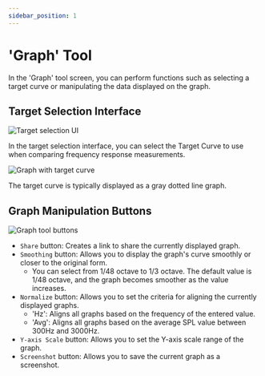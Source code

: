 ```yaml
---
sidebar_position: 1
---
```


# 'Graph' Tool

In the 'Graph' tool screen, you can perform functions such as selecting a target curve or manipulating the data displayed on the graph.

## Target Selection Interface

![Target selection UI](./img/guide-user-tool-target-selector.png)

In the target selection interface, you can select the Target Curve to use when comparing frequency response measurements.

![Graph with target curve](./img/guide-user-tool-target-graph.png)

The target curve is typically displayed as a gray dotted line graph.

## Graph Manipulation Buttons

![Graph tool buttons](./img/guide-user-tool-graph-buttons.png)

- `Share` button: Creates a link to share the currently displayed graph.
- `Smoothing` button: Allows you to display the graph's curve smoothly or closer to the original form.
  - You can select from 1/48 octave to 1/3 octave. The default value is 1/48 octave, and the graph becomes smoother as the value increases.
- `Normalize` button: Allows you to set the criteria for aligning the currently displayed graphs.
  - 'Hz': Aligns all graphs based on the frequency of the entered value.
  - 'Avg': Aligns all graphs based on the average SPL value between 300Hz and 3000Hz.
- `Y-axis Scale` button: Allows you to set the Y-axis scale range of the graph.
- `Screenshot` button: Allows you to save the current graph as a screenshot.